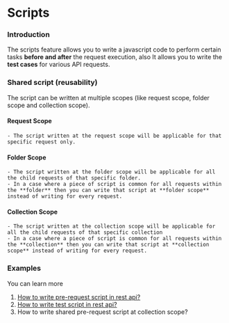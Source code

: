 # Scripts

### Introduction
The scripts feature allows you to write a javascript code to perform certain tasks **before and after** the request execution, also It allows you to write the **test cases** for various API requests.

### Shared script (reusability)
The script can be written at multiple scopes (like request scope, folder scope and collection scope).

#### **Request Scope** 
    - The script written at the request scope will be applicable for that specific request only.
#### **Folder Scope**
    - The script written at the folder scope will be applicable for all the child requests of that specific folder. 
    - In a case where a piece of script is common for all requests within the **folder** then you can write that script at **folder scope** instead of writing for every request.
#### **Collection Scope** 
    - The script written at the collection scope will be applicable for all the child requests of that specific collection
    - In a case where a piece of script is common for all requests within the **collection** then you can write that script at **collection scope** instead of writing for every request.

### Examples
You can learn more
1. [How to write pre-request script in rest api?](/rest/pre-request-script)
2. [How to write test script in rest api?](/rest/tests-script)
3. How to write shared pre-request script at collection scope?